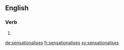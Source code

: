 ==English==

===Verb===
{{head|en|verb form}}

# {{en-third-person singular of|sensationalise}}

[[de:sensationalises]]
[[fr:sensationalises]]
[[sv:sensationalises]]